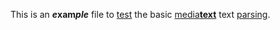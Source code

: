 {{some_tamplate}}
This is an '''''e''xam''ple''''' file to [[test]] the basic [[mediawiki (language)|media'''text''']] text [https://parsing.com parsing].
